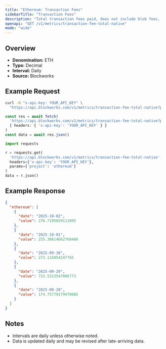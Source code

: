 ```yaml
---
title: "Ethereum: Transaction Fees"
sidebarTitle: "Transaction Fees"
description: "Total transaction fees paid, does not include blob fees, out-of-protocol tips, or additional sources of revenue"
openapi: "GET /v1/metrics/transaction-fee-total-native"
mode: "wide"
---
```


## Overview

- **Denomination:** ETH
- **Type:** Decimal
- **Interval:** Daily
- **Source:** Blockworks

## Example Request

<CodeGroup>

```bash cURL
curl -H "x-api-key: YOUR_API_KEY" \
  "https://api.blockworks.com/v1/metrics/transaction-fee-total-native?project=ethereum"
```

```typescript TypeScript
const res = await fetch(
  'https://api.blockworks.com/v1/metrics/transaction-fee-total-native?project=ethereum',
  { headers: { 'x-api-key': 'YOUR_API_KEY' } }
)
const data = await res.json()
```

```python Python
import requests

r = requests.get(
  'https://api.blockworks.com/v1/metrics/transaction-fee-total-native',
  headers={'x-api-key': 'YOUR_API_KEY'},
  params={'project': 'ethereum'}
)
data = r.json()
```

</CodeGroup>

## Example Response

```json
{
  "ethereum": [
    {
      "date": "2025-10-02",
      "value": 276.7195659111095
    },
    {
      "date": "2025-10-01",
      "value": 255.36614662768466
    },
    {
      "date": "2025-09-30",
      "value": 273.116054247765
    },
    {
      "date": "2025-09-29",
      "value": 732.5313547086773
    },
    {
      "date": "2025-09-28",
      "value": 174.75779179470885
    }
  ]
}
```

## Notes
- Intervals are daily unless otherwise noted.
- Data is updated daily and may be revised after late-arriving data.